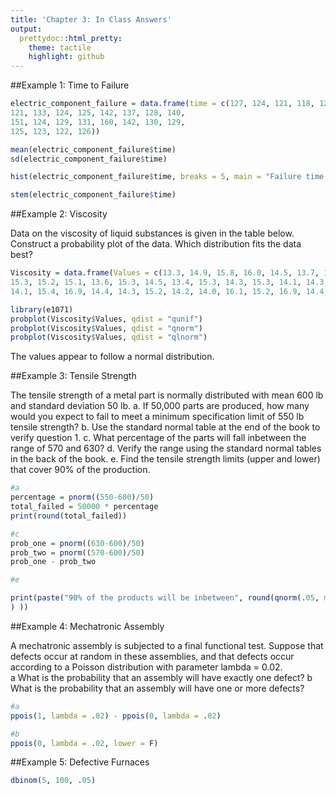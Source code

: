 ```yaml
---
title: 'Chapter 3: In Class Answers'
output:
  prettydoc::html_pretty:
    theme: tactile
    highlight: github
---
```


##Example 1: Time to Failure

```r
electric_component_failure = data.frame(time = c(127, 124, 121, 118, 125, 123, 136, 131, 131, 120, 140, 125, 124, 119, 137, 133, 129, 128, 125, 141,
121, 133, 124, 125, 142, 137, 128, 140,
151, 124, 129, 131, 160, 142, 130, 129,
125, 123, 122, 126))

mean(electric_component_failure$time)
sd(electric_component_failure$time)
```

```r
hist(electric_component_failure$time, breaks = 5, main = "Failure time of Electric Components")
```

```r
stem(electric_component_failure$time)
```



##Example 2: Viscosity

Data on the viscosity of liquid substances is given in the table below. Construct a probability plot of the data. Which distribution fits the data best?

```r

Viscosity = data.frame(Values = c(13.3, 14.9, 15.8, 16.0, 14.5, 13.7, 13.7, 14.9,
15.3, 15.2, 15.1, 13.6, 15.3, 14.5, 13.4, 15.3, 14.3, 15.3, 14.1, 14.3, 14.8, 15.6, 14.8, 15.6, 15.2, 15.8, 14.3, 16.1, 14.5, 13.3, 14.3, 13.9, 14.6, 14.1, 16.4, 15.2,
14.1, 15.4, 16.9, 14.4, 14.3, 15.2, 14.2, 14.0, 16.1, 15.2, 16.9, 14.4, 13.1, 15.9, 14.9, 13.7, 15.5, 16.5, 15.2, 13.8, 12.6, 14.8, 14.4, 15.6, 14.6, 15.1, 15.2, 14.5, 14.3, 17.0, 14.6, 12.8, 15.4, 14.9, 16.4, 16.1, 15.2, 14.8, 14.2, 16.6, 16.8, 14.0, 15.7, 15.6))

library(e1071)
probplot(Viscosity$Values, qdist = "qunif")
probplot(Viscosity$Values, qdist = "qnorm")
probplot(Viscosity$Values, qdist = "qlnorm")

```

The values appear to follow a normal distribution. 

##Example 3: Tensile Strength
  
The tensile strength of a metal part is normally distributed with mean 600 lb and standard deviation 50 lb.
a. If 50,000 parts are produced, how many would you expect to fail to meet a minimum specification limit of 550 lb tensile strength? 
b. Use the standard normal table at the end of the book to verify question 1. 
c. What percentage of the parts will fall inbetween the range of 570 and 630?
d. Verify the range using the standard normal tables in the back of the book. 
e. Find the tensile strength limits (upper and lower) that cover 90% of the production. 


```r
#a
percentage = pnorm((550-600)/50)
total_failed = 50000 * percentage
print(round(total_failed))
```



```r
#c
prob_one = pnorm((630-600)/50)
prob_two = pnorm((570-600)/50)
prob_one - prob_two
```

```r
#e

print(paste("90% of the products will be inbetween", round(qnorm(.05, mean = 600, sd = 50)), "and", round(qnorm(.95, mean=600, sd=50)
) ))


```

##Example 4: Mechatronic Assembly
  
A mechatronic assembly is subjected to a final functional test. Suppose that defects occur at random in these assemblies, and that defects occur according to a Poisson distribution with parameter lambda = 0.02.  
a What is the probability that an assembly will have exactly one defect?
b What is the probability that an assembly will have one or more defects?  


```r
#a
ppois(1, lambda = .02) - ppois(0, lambda = .02)
```

```r
#b
ppois(0, lambda = .02, lower = F)
```

##Example 5: Defective Furnaces
  
```r
dbinom(5, 100, .05)
```


